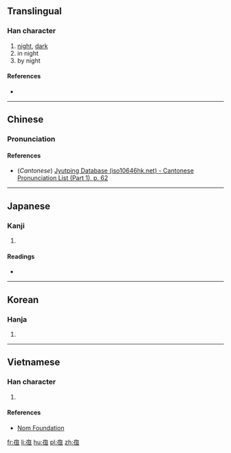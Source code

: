 {{also|夜}}
==Translingual==

===Han character===
{{Han char|rn=8|rad=亠|as=07|sn=9|four=|canj=卜人日一 (YOAM)|ids=⿱[[亠]][[但]]}}

# [[night]], [[dark]]
# in night
# by night

====References====
* {{Han ref|kx=0089.081|dkj=00309|hdz=10287.030|uh=4EB1|ud=20145}}

----

==Chinese==
{{zh-forms}}

===Pronunciation===
{{zh-pron
|m=yè
|c=je6
|mc=
|oc=
|ma=
|cat=n,prep
}}

====References====
*(''Cantonese'') [http://www.iso10646hk.net/jp/document/download.jsp Jyutping Database (iso10646hk.net) - Cantonese Pronunciation List (Part 1), p. 62]

----

==Japanese==

===Kanji===
{{ja-kanji|grade=|rs=亠07}}

# {{defn|lang=ja|sort=亠07}}

====Readings====
* {{ja-readings|on=[[や]] (ya)|kun=[[よ]] (yo), [[よる]] (yoru)}}

----

==Korean==

===Hanja===
{{ko-hanja|hangeul=야|rv=ya|mr=ya}}

# {{defn|lang=ko|sort=亠07}}

----

==Vietnamese==

===Han character===
{{vi-hantu|[[dạ]]|rs=亠07}}

# {{defn|lang=vi|sort=亠07}}

====References====
*[http://nomfoundation.org/common/nom_details.php?codepoint=4eb1 Nom Foundation]

[[fr:亱]]
[[li:亱]]
[[hu:亱]]
[[pl:亱]]
[[zh:亱]]